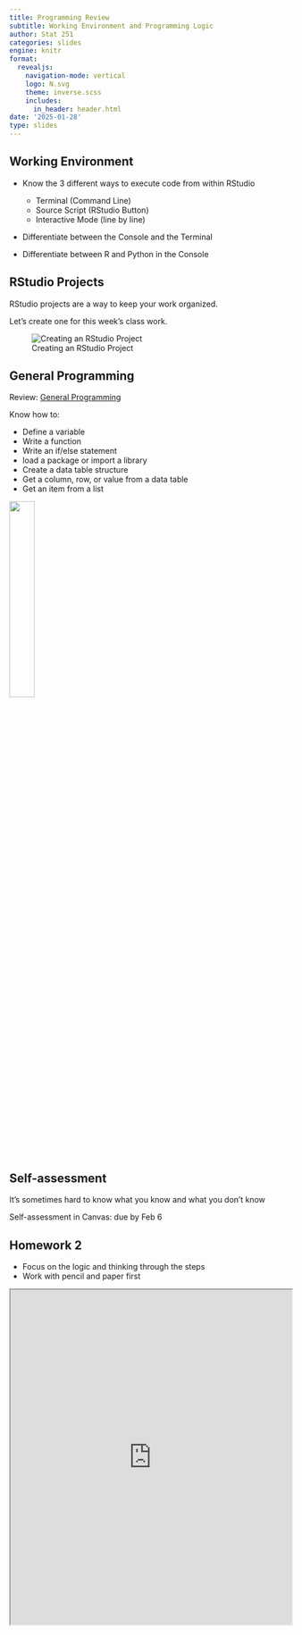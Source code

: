 ```yaml
---
title: Programming Review
subtitle: Working Environment and Programming Logic
author: Stat 251
categories: slides
engine: knitr
format:
  revealjs:
    navigation-mode: vertical
    logo: N.svg
    theme: inverse.scss
    includes:
      in_header: header.html
date: '2025-01-28'
type: slides
---
```


## Working Environment

- Know the 3 different ways to execute code from within RStudio
    - Terminal (Command Line)
    - Source Script (RStudio Button)
    - Interactive Mode (line by line)

- Differentiate between the Console and the Terminal

- Differentiate between R and Python in the Console

## RStudio Projects

RStudio projects are a way to keep your work organized.

Let's create one for this week's class work.

![Creating an RStudio Project](../figs/02a-create-project.gif){fig-alt="Gif of creating an RStudio Project. Go to File -> New Project -> New Directory -> New Project. Fill in the directory name (stat251-week2) and decide if you would like to create a git repository (not necessary for this). Click Create Project. Notice that the file path is now set to the location of the project folder. If you put your files into this folder, you can reference those file names without using a complicated path."}

## General Programming

Review: [General Programming](https://srvanderplas.github.io/stat-computing-r-python/part-gen-prog/00-gen-prog.html)

Know how to:

- Define a variable
- Write a function
- Write an if/else statement
- load a package or import a library
- Create a data table structure
- Get a column, row, or value from a data table
- Get an item from a list

![](fig/programming-why.gif){.absolute bottom="50%" right="10px" width="30%"}

## Self-assessment

It's sometimes hard to know what you know and what you don't know

Self-assessment in Canvas: due by Feb 6

## Homework 2

- Focus on the logic and thinking through the steps
- Work with pencil and paper first

```{=html}
<iframe width="100%" height = "600px" src="https://unl-statistics/stat251/homework/02-review.html"></iframe>
```



